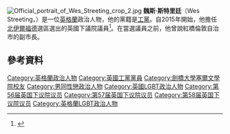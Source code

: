 [[File:Official_portrait_of_Wes_Streeting_crop_2.jpg|thumb]]
'''魏斯·斯特里廷'''（Wes Streeting，{{bd|1983年|1月21日}}）是一位[[英格蘭|英格蘭]]政治人物，他的黨籍是[[工黨_(英國)|工黨]]。自2015年開始，他擔任[[北伊爾福德_(英國國會選區)|北伊爾福德]]選區選出的英國下議院議員<ref name=about-wes>{{cite web |url=http://wesstreeting.wordpress.com/about/ |title=About Wes |author=Wes Streeting |publisher=Wes Streeting's blog |archiveurl=https://web.archive.org/web/20111228063716/http://wesstreeting.wordpress.com/about/ |archivedate=28 December 2011}}</ref>。在當選議員之前，他曾說紅橋倫敦自治市的副市長。

==參考資料==
{{Reflist}}

{{DEFAULTSORT:Streeting, Wes}}

[[Category:英格蘭政治人物|Category:英格蘭政治人物]]
[[Category:英國工黨黨員|Category:英國工黨黨員]]
[[Category:劍橋大學塞爾文學院校友|Category:劍橋大學塞爾文學院校友]]
[[Category:男同性戀政治人物|Category:男同性戀政治人物]]
[[Category:英國LGBT政治人物|Category:英國LGBT政治人物]]
[[Category:第56届英国下议院议员|Category:第56届英国下议院议员]]
[[Category:第57届英国下议院议员|Category:第57届英国下议院议员]]
[[Category:第58届英国下议院议员|Category:第58届英国下议院议员]]
[[Category:英格蘭LGBT政治人物|Category:英格蘭LGBT政治人物]]